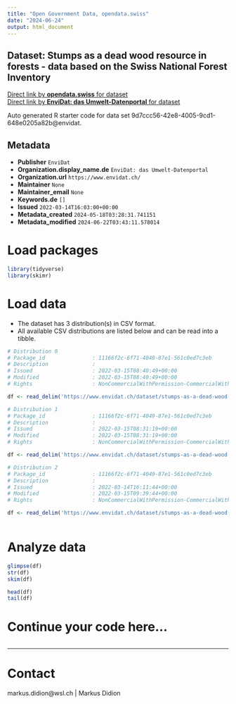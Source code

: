 ```yaml
---
title: "Open Government Data, opendata.swiss"
date: "2024-06-24"
output: html_document
---
```


## Dataset: Stumps as a dead wood resource in forests - data based on the Swiss National Forest Inventory



[Direct link by **opendata.swiss** for dataset](https://opendata.swiss/de/dataset/stumps-as-a-dead-wood-resource-in-forests-data-based-on-the-swiss-national-forest-inventory)<br>
[Direct link by **EnviDat: das Umwelt-Datenportal** for dataset](https://www.envidat.ch/#/metadata/stumps-as-a-dead-wood-resource)

Auto generated R starter code for data set 9d7ccc56-42e8-4005-9cd1-648e0205a82b@envidat.

## Metadata

- **Publisher** `EnviDat`
- **Organization.display_name.de** `EnviDat: das Umwelt-Datenportal`
- **Organization.url** `https://www.envidat.ch/`
- **Maintainer** `None`
- **Maintainer_email** `None`
- **Keywords.de** `[]`
- **Issued** `2022-03-14T16:03:00+00:00`
- **Metadata_created** `2024-05-18T03:28:31.741151`
- **Metadata_modified** `2024-06-22T03:43:11.578014`


# Load packages

```r

library(tidyverse)
library(skimr)

```

# Load data

-   The dataset has 3 distribution(s) in CSV format.
-   All available CSV distributions are listed below and can be read into a tibble.

```r

# Distribution 0
# Package_id               : 11166f2c-6f71-4049-87e1-561c0ed7c3eb
# Description              : 
# Issued                   : 2022-03-15T08:40:49+00:00
# Modified                 : 2022-03-15T08:40:49+00:00
# Rights                   : NonCommercialWithPermission-CommercialWithPermission-ReferenceRequired

df <- read_delim('https://www.envidat.ch/dataset/stumps-as-a-dead-wood-resource/resource/82cad928-4741-415e-a3c7-f19ca4a0d72e')

# Distribution 1
# Package_id               : 11166f2c-6f71-4049-87e1-561c0ed7c3eb
# Description              : 
# Issued                   : 2022-03-15T08:31:19+00:00
# Modified                 : 2022-03-15T08:31:19+00:00
# Rights                   : NonCommercialWithPermission-CommercialWithPermission-ReferenceRequired

df <- read_delim('https://www.envidat.ch/dataset/stumps-as-a-dead-wood-resource/resource/723bfcc7-f2b5-4030-94d5-86bac0f52250')

# Distribution 2
# Package_id               : 11166f2c-6f71-4049-87e1-561c0ed7c3eb
# Description              : 
# Issued                   : 2022-03-14T16:11:44+00:00
# Modified                 : 2022-03-15T09:39:44+00:00
# Rights                   : NonCommercialWithPermission-CommercialWithPermission-ReferenceRequired

df <- read_delim('https://www.envidat.ch/dataset/stumps-as-a-dead-wood-resource/resource/8de64d6a-4d7a-4233-a5ab-c4485b1f40a6')



```

# Analyze data

```r

glimpse(df)
str(df)
skim(df)

head(df)
tail(df)

```

# Continue your code here...

```r

```

------------------------------------------------------------------------

# Contact

markus.didion@wsl.ch | Markus Didion
